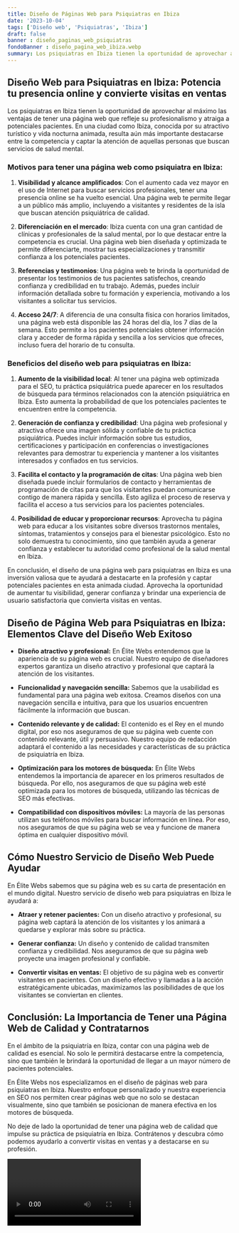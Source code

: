 ```yaml
---
title: Diseño de Páginas Web para Psiquiatras en Ibiza
date: '2023-10-04'
tags: ['Diseño web', 'Psiquiatras', 'Ibiza']
draft: false
banner : diseño_paginas_web_psiquiatras
fondoBanner : diseño_pagina_web_ibiza.webp
summary: Los psiquiatras en Ibiza tienen la oportunidad de aprovechar al máximo las ventajas de tener una página web que refleje su profesionalismo y atraiga a potenciales pacientes. En una ciudad como Ibiza, conocida por su atractivo turístico y vida nocturna animada, resulta aún más importante destacarse entre la competencia y captar la atención de aquellas personas que buscan servicios de salud mental.
---
```


## Diseño Web para Psiquiatras en Ibiza: Potencia tu presencia online y convierte visitas en ventas

Los psiquiatras en Ibiza tienen la oportunidad de aprovechar al máximo las ventajas de tener una página web que refleje su profesionalismo y atraiga a potenciales pacientes. En una ciudad como Ibiza, conocida por su atractivo turístico y vida nocturna animada, resulta aún más importante destacarse entre la competencia y captar la atención de aquellas personas que buscan servicios de salud mental.

### Motivos para tener una página web como psiquiatra en Ibiza:

1. **Visibilidad y alcance amplificados**: Con el aumento cada vez mayor en el uso de Internet para buscar servicios profesionales, tener una presencia online se ha vuelto esencial. Una página web te permite llegar a un público más amplio, incluyendo a visitantes y residentes de la isla que buscan atención psiquiátrica de calidad.

2. **Diferenciación en el mercado**: Ibiza cuenta con una gran cantidad de clínicas y profesionales de la salud mental, por lo que destacar entre la competencia es crucial. Una página web bien diseñada y optimizada te permite diferenciarte, mostrar tus especializaciones y transmitir confianza a los potenciales pacientes.

3. **Referencias y testimonios**: Una página web te brinda la oportunidad de presentar los testimonios de tus pacientes satisfechos, creando confianza y credibilidad en tu trabajo. Además, puedes incluir información detallada sobre tu formación y experiencia, motivando a los visitantes a solicitar tus servicios.

4. **Acceso 24/7**: A diferencia de una consulta física con horarios limitados, una página web está disponible las 24 horas del día, los 7 días de la semana. Esto permite a los pacientes potenciales obtener información clara y acceder de forma rápida y sencilla a los servicios que ofreces, incluso fuera del horario de tu consulta.

### Beneficios del diseño web para psiquiatras en Ibiza:

1. **Aumento de la visibilidad local**: Al tener una página web optimizada para el SEO, tu práctica psiquiátrica puede aparecer en los resultados de búsqueda para términos relacionados con la atención psiquiátrica en Ibiza. Esto aumenta la probabilidad de que los potenciales pacientes te encuentren entre la competencia.

2. **Generación de confianza y credibilidad**: Una página web profesional y atractiva ofrece una imagen sólida y confiable de tu práctica psiquiátrica. Puedes incluir información sobre tus estudios, certificaciones y participación en conferencias o investigaciones relevantes para demostrar tu experiencia y mantener a los visitantes interesados y confiados en tus servicios.

3. **Facilita el contacto y la programación de citas**: Una página web bien diseñada puede incluir formularios de contacto y herramientas de programación de citas para que los visitantes puedan comunicarse contigo de manera rápida y sencilla. Esto agiliza el proceso de reserva y facilita el acceso a tus servicios para los pacientes potenciales.

4. **Posibilidad de educar y proporcionar recursos**: Aprovecha tu página web para educar a los visitantes sobre diversos trastornos mentales, síntomas, tratamientos y consejos para el bienestar psicológico. Esto no solo demuestra tu conocimiento, sino que también ayuda a generar confianza y establecer tu autoridad como profesional de la salud mental en Ibiza.

En conclusión, el diseño de una página web para psiquiatras en Ibiza es una inversión valiosa que te ayudará a destacarte en la profesión y captar potenciales pacientes en esta animada ciudad. Aprovecha la oportunidad de aumentar tu visibilidad, generar confianza y brindar una experiencia de usuario satisfactoria que convierta visitas en ventas.

<GifSeo />

<Cta />

## Diseño de Página Web para Psiquiatras en Ibiza: Elementos Clave del Diseño Web Exitoso

- **Diseño atractivo y profesional:** En Élite Webs entendemos que la apariencia de su página web es crucial. Nuestro equipo de diseñadores expertos garantiza un diseño atractivo y profesional que captará la atención de los visitantes.

- **Funcionalidad y navegación sencilla:** Sabemos que la usabilidad es fundamental para una página web exitosa. Creamos diseños con una navegación sencilla e intuitiva, para que los usuarios encuentren fácilmente la información que buscan.

- **Contenido relevante y de calidad:** El contenido es el Rey en el mundo digital, por eso nos aseguramos de que su página web cuente con contenido relevante, útil y persuasivo. Nuestro equipo de redacción adaptará el contenido a las necesidades y características de su práctica de psiquiatría en Ibiza.

- **Optimización para los motores de búsqueda:** En Élite Webs entendemos la importancia de aparecer en los primeros resultados de búsqueda. Por ello, nos aseguramos de que su página web esté optimizada para los motores de búsqueda, utilizando las técnicas de SEO más efectivas.

- **Compatibilidad con dispositivos móviles:** La mayoría de las personas utilizan sus teléfonos móviles para buscar información en línea. Por eso, nos aseguramos de que su página web se vea y funcione de manera óptima en cualquier dispositivo móvil.

## Cómo Nuestro Servicio de Diseño Web Puede Ayudar

En Élite Webs sabemos que su página web es su carta de presentación en el mundo digital. Nuestro servicio de diseño web para psiquiatras en Ibiza le ayudará a:

- **Atraer y retener pacientes:** Con un diseño atractivo y profesional, su página web captará la atención de los visitantes y los animará a quedarse y explorar más sobre su práctica.

- **Generar confianza:** Un diseño y contenido de calidad transmiten confianza y credibilidad. Nos aseguramos de que su página web proyecte una imagen profesional y confiable.

- **Convertir visitas en ventas:** El objetivo de su página web es convertir visitantes en pacientes. Con un diseño efectivo y llamadas a la acción estratégicamente ubicadas, maximizamos las posibilidades de que los visitantes se conviertan en clientes.

## Conclusión: La Importancia de Tener una Página Web de Calidad y Contratarnos

En el ámbito de la psiquiatría en Ibiza, contar con una página web de calidad es esencial. No solo le permitirá destacarse entre la competencia, sino que también le brindará la oportunidad de llegar a un mayor número de pacientes potenciales.

En Élite Webs nos especializamos en el diseño de páginas web para psiquiatras en Ibiza. Nuestro enfoque personalizado y nuestra experiencia en SEO nos permiten crear páginas web que no solo se destacan visualmente, sino que también se posicionan de manera efectiva en los motores de búsqueda.

No deje de lado la oportunidad de tener una página web de calidad que impulse su práctica de psiquiatría en Ibiza. Contrátenos y descubra cómo podemos ayudarlo a convertir visitas en ventas y a destacarse en su profesión.

<Video />

<CtaBot job='Psiquiatras' city='Ibiza'/>

<Gmaps query='Ibiza+españa+maps' />